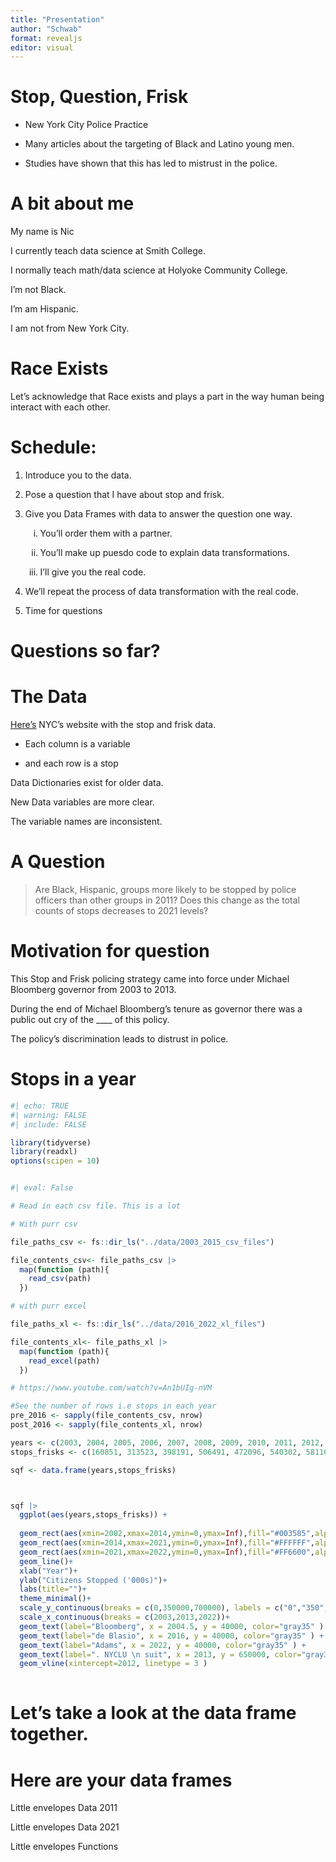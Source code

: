 ```yaml
---
title: "Presentation"
author: "Schwab"
format: revealjs
editor: visual
---
```


# Stop, Question, Frisk

-   New York City Police Practice

-   Many articles about the targeting of Black and Latino young men.

-   Studies have shown that this has led to mistrust in the police.

# A bit about me

My name is Nic

I currently teach data science at Smith College.

I normally teach math/data science at Holyoke Community College.

I'm not Black.

I'm am Hispanic.

I am not from New York City.

# 

# Race Exists

Let's acknowledge that Race exists and plays a part in the way human being interact with each other.

# Schedule:

::: incremental
1.  Introduce you to the data.

2.  Pose a question that I have about stop and frisk.

3.  Give you Data Frames with data to answer the question one way.

    i.  You'll order them with a partner.

    ii. You'll make up puesdo code to explain data transformations.

    iii. I'll give you the real code.

4.  We'll repeat the process of data transformation with the real code.

5.  Time for questions
:::

# Questions so far?

# The Data

[Here's](https://www.nyc.gov/site/nypd/stats/reports-analysis/stopfrisk.page) NYC's website with the stop and frisk data.

::: nonincremental
-   Each column is a variable

-   and each row is a stop
:::

Data Dictionaries exist for older data.

New Data variables are more clear.

The variable names are inconsistent.

# A Question

> Are Black, Hispanic, groups more likely to be stopped by police officers than other groups in 2011? Does this change as the total counts of stops decreases to 2021 levels?

# Motivation for question

This Stop and Frisk policing strategy came into force under Michael Bloomberg governor from 2003 to 2013.

During the end of Michael Bloomberg's tenure as governor there was a public out cry of the \_\_\_\_ of this policy.

The policy's discrimination leads to distrust in police.

# Stops in a year

```r
#| echo: TRUE
#| warning: FALSE
#| include: FALSE

library(tidyverse)
library(readxl)
options(scipen = 10)



```

```r
#| eval: False

# Read in each csv file. This is a lot 

# With purr csv

file_paths_csv <- fs::dir_ls("../data/2003_2015_csv_files")

file_contents_csv<- file_paths_csv |>
  map(function (path){
    read_csv(path)
  })

# with purr excel

file_paths_xl <- fs::dir_ls("../data/2016_2022_xl_files")

file_contents_xl<- file_paths_xl |>
  map(function (path){
    read_excel(path)
  })

# https://www.youtube.com/watch?v=An1bUIg-nVM

#See the number of rows i.e stops in each year
pre_2016 <- sapply(file_contents_csv, nrow)
post_2016 <- sapply(file_contents_xl, nrow)


```

```r

years <- c(2003, 2004, 2005, 2006, 2007, 2008, 2009, 2010, 2011, 2012, 2013, 2014, 2015, 2016, 2017, 2018, 2019, 2020, 2021, 2022 )
stops_frisks <- c(160851, 313523, 398191, 506491, 472096, 540302, 581168,  601285, 685724, 532911,  191851, 45787, 22563, 12405, 11629,  11008,   13459,9544 , 8947,  15102)  

sqf <- data.frame(years,stops_frisks)



sqf |> 
  ggplot(aes(years,stops_frisks)) +
  
  geom_rect(aes(xmin=2002,xmax=2014,ymin=0,ymax=Inf),fill="#003585",alpha=0.01)+
  geom_rect(aes(xmin=2014,xmax=2021,ymin=0,ymax=Inf),fill="#FFFFFF",alpha=0.01)+
  geom_rect(aes(xmin=2021,xmax=2022,ymin=0,ymax=Inf),fill="#FF6600",alpha=0.01)+
  geom_line()+
  xlab("Year")+
  ylab("Citizens Stopped ('000s)")+
  labs(title="")+
  theme_minimal()+
  scale_y_continuous(breaks = c(0,350000,700000), labels = c("0","350","700"))+
  scale_x_continuous(breaks = c(2003,2013,2022))+
  geom_text(label="Bloomberg", x = 2004.5, y = 40000, color="gray35" ) +
  geom_text(label="de Blasio", x = 2016, y = 40000, color="gray35" ) +
  geom_text(label="Adams", x = 2022, y = 40000, color="gray35" ) +
  geom_text(label=". NYCLU \n suit", x = 2013, y = 650000, color="gray35" ) +
  geom_vline(xintercept=2012, linetype = 3 )
  
```

# Let's take a look at the data frame together.

# Here are your data frames

Little envelopes Data 2011

Little envelopes Data 2021

Little envelopes Functions
